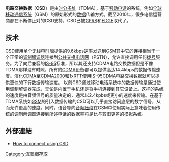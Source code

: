 {{擴充|time=2015-3-27}}
'''电路交换数据'''（'''CSD'''）是由[[时分多址|时分多址]]（TDMA），基于[[手机|移动电话]]的系统，例如[[全球移动通信系统|全球移动通信系统]]（GSM）的原始形式的[[数据|数据]]传输方式。截至2010年，很多电信运营商都在不断停止对的CSD支持，CSD已被[[GPRS|GPRS]]和[[EDGE|EDGE]]取代了。
==技术==
CSD使用单个无线电[[时分复用|时隙]]提供的9.6kbps速率发送到[[GSM|GSM]]其中它的连接相当于一个正常的[[调制解调器|调制解调器]]连接到[[公共交换电话网|公共交换电话网]]（PSTN），允许直接调用任何[[拨号|拨号]]服务。为了向后兼容的[[IS-95|IS-95]]标准，所以其还支持CDMA电路交换数据但是不像TDMA那样没有时隙，所有的[[CDMA|CDMA]]设备都可以提供高达14.4kbps的数据传输速度。演化[[CDMA|CDMA]]至[[CDMA2000|CDMA2000]]和[[1xRTT|1xRTT]]使用[[IS-95|IS-95]]CDMA电路交换数据就可以提供更快的下行数据传输速度。
以前CSD通过移动电话系统中的数据传输是通过使用调制解调器完成，无论是内置于手机还是将手机连接到其它设备上。这样的系统的速度是由音频信号的质量决定的，通常以2.4kpbs或更小的速度来传输。在基于TDMA系统如[[GSM|GSM]]的引入数据传输的CSD可以几乎直接访问底层的数字信号，从而允许更高的速度。同时，语音导向[[音频数据压缩|音频压缩]]在GSM中使用实际上意味着使用传统的调制解调器连接到所述电话的数据率将是比与较旧更差的[[模拟信号|模拟]]系统。

==外部連結==
*[https://web.archive.org/web/20090413031944/http://www.bamnet.com/cellphone-to-notebook.asp How to connect using CSD]

{{Mobile telecommunications standards}}

[[Category:互聯網存取|Category:互聯網存取]]